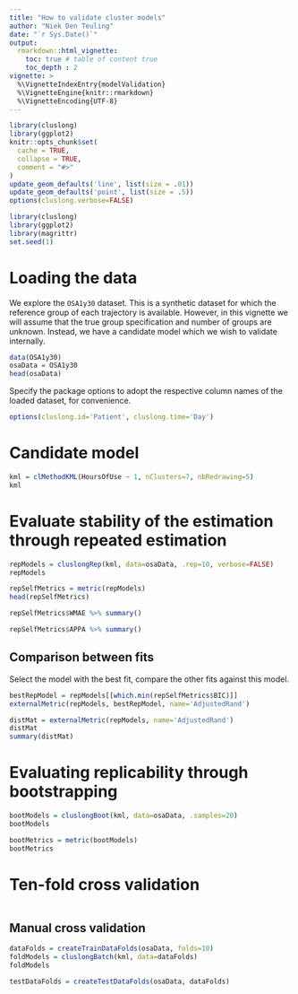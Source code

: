---
title: "How to validate cluster models"
author: "Niek Den Teuling"
date: "`r Sys.Date()`"
output: 
  rmarkdown::html_vignette:
    toc: true # table of content true
    toc_depth : 2  
vignette: >
  %\VignetteIndexEntry{modelValidation}
  %\VignetteEngine{knitr::rmarkdown}
  %\VignetteEncoding{UTF-8}
---

```{r setup, include = FALSE}
library(cluslong)
library(ggplot2)
knitr::opts_chunk$set(
  cache = TRUE,
  collapse = TRUE,
  comment = "#>"
)
update_geom_defaults('line', list(size = .01))
update_geom_defaults('point', list(size = .5))
options(cluslong.verbose=FALSE)
```

```{r, results='hide',message=FALSE,warning=FALSE}
library(cluslong)
library(ggplot2)
library(magrittr)
set.seed(1)
```

# Loading the data
We explore the `OSA1y30` dataset. This is a synthetic dataset for which the reference group of each trajectory is available. However, in this vignette we will assume that the true group specification and number of groups are unknown. Instead, we have a candidate model which we wish to validate internally.
```{r}
data(OSA1y30)
osaData = OSA1y30
head(osaData)
```

Specify the package options to adopt the respective column names of the loaded dataset, for convenience.
```{r}
options(cluslong.id='Patient', cluslong.time='Day')
```

# Candidate model
```{r}
kml = clMethodKML(HoursOfUse ~ 1, nClusters=7, nbRedrawing=5)
kml
```

# Evaluate stability of the estimation through repeated estimation
```{r}
repModels = cluslongRep(kml, data=osaData, .rep=10, verbose=FALSE)
repModels
```

```{r}
repSelfMetrics = metric(repModels)
head(repSelfMetrics)
```

```{r}
repSelfMetrics$WMAE %>% summary()
```

```{r}
repSelfMetrics$APPA %>% summary()
```

## Comparison between fits
Select the model with the best fit, compare the other fits against this model.
```{r}
bestRepModel = repModels[[which.min(repSelfMetrics$BIC)]]
externalMetric(repModels, bestRepModel, name='AdjustedRand')
```

```{r}
distMat = externalMetric(repModels, name='AdjustedRand')
distMat
summary(distMat)
```


# Evaluating replicability through bootstrapping
```{r}
bootModels = cluslongBoot(kml, data=osaData, .samples=20)
bootModels
```

```{r}
bootMetrics = metric(bootModels)
bootMetrics
```


# Ten-fold cross validation
```{r}

```


## Manual cross validation
```{r}
dataFolds = createTrainDataFolds(osaData, folds=10)
foldModels = cluslongBatch(kml, data=dataFolds)
foldModels
```

```{r}
testDataFolds = createTestDataFolds(osaData, dataFolds)
```

